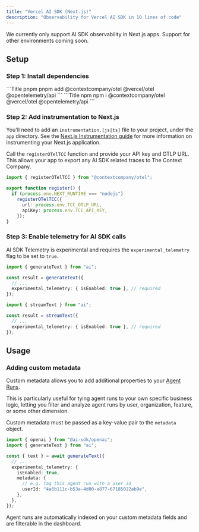 ```yaml
---
title: "Vercel AI SDK (Next.js)"
description: "Observability for Vercel AI SDK in 10 lines of code"
---
```


<Note>
We currently only support AI SDK observability in Next.js apps. Support for other environments coming soon.
</Note>

## Setup

### Step 1: Install dependencies

<CodeGroup>
```Title pnpm
pnpm add @contextcompany/otel @vercel/otel @opentelemetry/api
```
```Title npm
npm i @contextcompany/otel @vercel/otel @opentelemetry/api
```
</CodeGroup>

### Step 2: Add instrumentation to Next.js

You'll need to add an `instrumentation.[js|ts]` file to your project, under the `app` directory. See the [Next.js Instrumentation guide](https://nextjs.org/docs/app/guides/instrumentation) for more information on instrumenting your Next.js application.

Call the `registerOTelTCC` function and provide your API key and OTLP URL. This allows your app to export
any AI SDK related traces to The Context Company.

```typescript instrumentation.ts
import { registerOTelTCC } from "@contextcompany/otel";

export function register() {
  if (process.env.NEXT_RUNTIME === "nodejs")
    registerOTelTCC({
      url: process.env.TCC_OTLP_URL,
      apiKey: process.env.TCC_API_KEY,
    });
}
```

### Step 3: Enable telemetry for AI SDK calls
AI SDK Telemetry is experimental and requires the `experimental_telemetry` flag to be set to `true`.
<CodeGroup>
```typescript generateText
import { generateText } from "ai";

const result = generateText({
  // ...
  experimental_telemetry: { isEnabled: true }, // required
});
```

```typescript streamText
import { streamText } from "ai";

const result = streamText({
  // ...
  experimental_telemetry: { isEnabled: true }, // required
});
```

</CodeGroup>

## Usage

### Adding custom metadata

Custom metadata allows you to add additional properties to your [Agent Runs](/concepts#agent-runs).

This is particularly useful for tying agent runs to your own specific business logic, letting you filter and analyze agent runs by user, organization, feature, or some other dimension.

Custom metadata must be passed as a key-value pair to the `metadata` object. 

```typescript route.ts
import { openai } from "@ai-sdk/openai";
import { generateText } from "ai";

const { text } = await generateText({
  // ...
  experimental_telemetry: {
    isEnabled: true,
    metadata: {
      // e.g. tag this agent run with a user id
      userId: "4a6b111c-b53a-4d00-a877-67185022ab9e",
    },
  },
});
```

Agent runs are automatically indexed on your custom metadata fields and are filterable in the dashboard. 